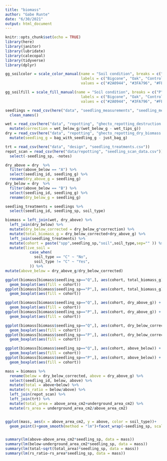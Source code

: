 ```yaml
---
title: "biomass"
author: "Gabe Runte"
date: "6/30/2021"
output: html_document
---
```


```r
knitr::opts_chunk$set(echo = TRUE)
library(here)
library(janitor)
library(lubridate)
library(calecopal)
library(tidyverse)
library(dplyr)

gg_soilcolor = scale_color_manual(name = "Soil condition", breaks = c("P", "Q", "C"), 
                                  labels = c("Bigcone", "Oak", "Control"),
                                  values = c("#2A0944", "#3FA796", "#FEC260"))

gg_soilfill = scale_fill_manual(name = "Soil condition", breaks = c("P", "Q", "C"), 
                                  labels = c("Bigcone", "Oak", "Control"),
                                  values = c("#2A0944", "#3FA796", "#FEC260"))
```

```r
seedlings = read_csv(here("data", "seedling_measurements", "seedling_measurements.csv")) %>% 
  clean_names()

wet = read_csv(here("data", "repotting", "ghecto_repotting_destruction.csv")) %>% 
  mutate(correction = wet_below_g/(wet_below_g - wet_tips_g))
dry = read_csv(here("data", "repotting", "ghecto_repotting_dry_biomass.csv")) %>% 
  mutate(seedling_g = bag_with_seedling_g - just_bag_g)

trt = read_csv(here("data", "design", "seedling_treatments.csv"))
repot_scan = read_csv(here("data/repotting", "seedling_scan_data.csv")) %>% 
  select(-seedling_sp, -notes)
```


```r
dry_above = dry  %>% 
  filter(above_below == "A") %>%
  select(seedling_id, seedling_g) %>% 
  rename(dry_above_g = seedling_g)
dry_below = dry  %>% 
  filter(above_below == "B") %>%
  select(seedling_id, seedling_g) %>% 
  rename(dry_below_g = seedling_g)

seedling_treatments = seedlings %>% 
  select(seedling_id, seedling_sp, soil_type)

biomass = left_join(wet, dry_above) %>% 
  left_join(dry_below) %>% 
  mutate(dry_below_corrected = dry_below_g*correction) %>% 
  mutate(total_biomass_g = dry_below_corrected+dry_above_g) %>% 
  left_join(seedling_treatments) %>% 
  mutate(cohort = paste("spp",seedling_sp,"soil",soil_type,sep="" )) %>% 
  mutate(live_soil = 
           case_when(
             soil_type == "C" ~ "No",
             soil_type != "C" ~ "Yes",
           )) %>% 
mutate(above_below = dry_above_g/dry_below_corrected)
```
 
```r
ggplot(biomass[biomass$seedling_sp=="Q",], aes(cohort, total_biomass_g)) +
  geom_boxplot(aes(fill = cohort))
ggplot(biomass[biomass$seedling_sp=="P",], aes(cohort, total_biomass_g)) +
  geom_boxplot(aes(fill = cohort))

ggplot(biomass[biomass$seedling_sp=="Q",], aes(cohort, dry_above_g)) +
  geom_boxplot(aes(fill = cohort))
ggplot(biomass[biomass$seedling_sp=="P",], aes(cohort, dry_above_g)) +
  geom_boxplot(aes(fill = cohort))

ggplot(biomass[biomass$seedling_sp=="Q",], aes(cohort, dry_below_corrected)) +
  geom_boxplot(aes(fill = cohort))
ggplot(biomass[biomass$seedling_sp=="P",], aes(cohort, dry_below_corrected)) +
  geom_boxplot(aes(fill = cohort))

ggplot(biomass[biomass$seedling_sp=="Q",], aes(cohort, above_below)) +
  geom_boxplot(aes(fill = cohort))
ggplot(biomass[biomass$seedling_sp=="P",], aes(cohort, above_below)) +
  geom_boxplot(aes(fill = cohort))
```

```r
mass = biomass %>% 
  rename(below = dry_below_corrected, above = dry_above_g) %>%
  select(seedling_id, below, above) %>% 
  mutate(total = above+below) %>% 
  mutate(rs_ratio = below/above) %>% 
  left_join(repot_scan) %>% 
  left_join(trt) %>% 
  mutate(total_area = above_area_cm2+underground_area_cm2) %>% 
  mutate(rs_area = underground_area_cm2/above_area_cm2)


ggplot(mass, aes(x = above_area_cm2, y = above, color = soil_type))+
  geom_point()+geom_smooth(method = "lm")+facet_wrap(~seedling_sp, scales = "free")+gg_soilcolor


summary(lm(above~above_area_cm2*seedling_sp, data = mass))
summary(lm(below~underground_area_cm2*seedling_sp, data = mass))
summary(lm(total~sqrt(total_area)*seedling_sp, data = mass))
summary(lm(rs_ratio~rs_area*seedling_sp, data = mass))
```




